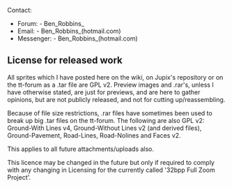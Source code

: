 Contact:

*Forum: - Ben_Robbins_
*Email: - Ben_Robbins_(hotmail.com)
*Messenger: - Ben_Robbins_(hotmail.com)

== License for released work ==

All sprites which I  have posted here on the wiki, on Jupix's repository or on the tt-forum as a .tar file are GPL v2. Preview images and .rar's, unless I have otherwise stated, are just for previews, and are here to gather opinions, but are not publicly released, and not for cutting up/reassembling.

Because of file size restrictions, .rar files have sometimes been used to break up big .tar files on the tt-forum. The following are also GPL v2: Ground-With Lines v4, Ground-Without Lines v2 (and derived files), Ground-Pavement, Road-Lines, Road-Nolines and Faces v2.

This applies to all future attachments/uploads also. 

This licence may be changed in the future but only if required to comply with any changing in Licensing for the currently called '32bpp Full Zoom Project'.